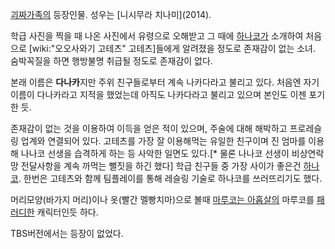 
[[괴짜가족]]의 등장인물. 성우는 [니시무라 치나미](2014).

학급 사진을 찍을 때 나온 사진에서 유령으로 오해받고 그 때에 [[하나코]]가 소개하여 처음으로 [wiki:"오오사와기 고테츠" 고테츠]들에게 알려졌을 정도로 존재감이 없는 소녀. 숨박꼭질을 하면 행방불명 취급될 정도로 존재감이 없다.

본래 이름은 '''다나카'''지만 주위 친구들로부터 계속 나카다라고 불리고 있다. 처음엔 자기 이름이 다나카라고 지적을 했었는데 아직도 나카다라고 불리고 있으며 본인도 이젠 포기한 듯.

존재감이 없는 것을 이용하여 이득을 얻은 적이 있으며, 주술에 대해 해박하고 프로레슬링 업계와 연결되어 있다. 고테츠를 가장 잘 이용해먹는 유일한 친구이며 진 엄마를 이용해 나나코 선생을 습격하게 하는 등 사악한 일면도 있다.[* 물론 나나코 선생이 비상연락망 전달사항을 계속 까먹는 뻘짓을 하긴 했다] 학급 친구들 중 가장 사이가 좋은건 [[하나코]]. 한번은 고테츠와 함께 팀플레이를 통해 레슬링 기술로 하나코를 쓰러뜨리기도 했다.

머리모양(바가지 머리)이나 옷(빨간 멜빵치마)으로 볼때 [[마루코는 아홉살]]의 마루코를 [[패러디]]한 캐릭터인듯 하다.

TBS버전에서는 등장이 없었다.

 
